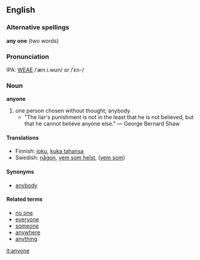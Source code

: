 ==English==
===Alternative spellings===
'''any one''' (two words)

===Pronunciation===
IPA: [[WEAE]] /ˈæn.i.wʊn/ or /ˈɛn-/

===Noun===
'''anyone'''
#one person chosen without thought; anybody
#*"The liar's punishment is not in the least that he is not believed, but that he cannot believe anyone else." &mdash; George Bernard Shaw

==== Translations ====

* Finnish: [[joku]], [[kuka tahansa]]
* Swedish: [[någon]], [[vem som helst]], ([[vem som]])

==== Synonyms ====
*[[anybody]]

====Related terms====
*[[no one]]
*[[everyone]]
*[[someone]]
*[[anywhere]]
*[[anything]]

[[it:anyone]]